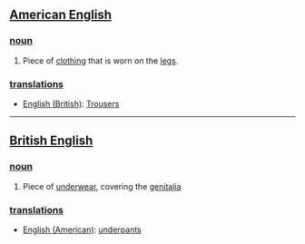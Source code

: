 ==[[American English]]==

===[[noun]]===
#Piece of [[clothing]] that is worn on the [[legs]].

===[[translations]]===
*[[English (British)]]: [[Trousers]]

----

==[[British English]]==

===[[noun]]===
#Piece of [[underwear]], covering the [[genitalia]]

===[[translations]]===
*[[English (American)]]: [[underpants]]